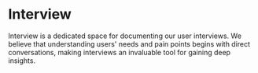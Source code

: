 # Interview

Interview is a dedicated space for documenting our user interviews. We believe that understanding users' needs and pain points begins with direct conversations, making interviews an invaluable tool for gaining deep insights.